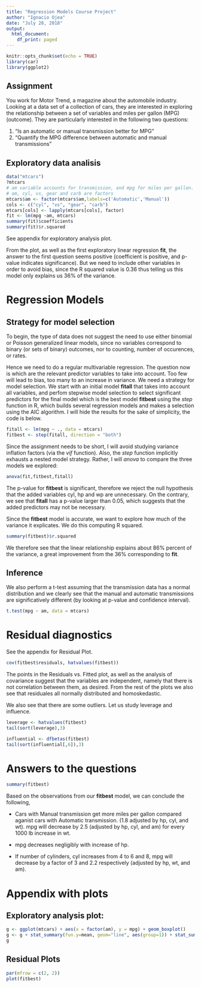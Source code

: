 ```yaml
---
title: "Regression Models Course Project"
author: "Ignacio Ojea"
date: "July 28, 2018"
output:
  html_document:
    df_print: paged
---
```


```r
knitr::opts_chunk$set(echo = TRUE)
library(car)
library(ggplot2)
```
## Assignment
You work for Motor Trend, a magazine about the automobile industry. Looking at a data set of a collection of cars, they are interested in exploring the relationship between a set of variables and miles per gallon (MPG) (outcome). They are particularly interested in the following two questions:

1. “Is an automatic or manual transmission better for MPG”
2. "Quantify the MPG difference between automatic and manual transmissions"

## Exploratory data analisis 
```r
data("mtcars")
?mtcars 
# am variable accounts for transmission, and mpg for miles per gallon. 
# am, cyl, vs, gear and carb are factors
mtcars$am <- factor(mtcars$am,labels=c('Automatic','Manual'))
cols <- c("cyl", "vs", "gear", "carb")
mtcars[cols] <- lapply(mtcars[cols], factor)
fit <- lm(mpg ~am, mtcars)
summary(fit)$coefficients
summary(fit)$r.squared
```
See appendix for exploratory analysis plot.

From the plot, as well as the first exploratory linear regression **fit**, the answer to the first question seems positive (coefficient is positive, and p-value indicates significance). But we need to include other variables in order to avoid bias, since the R squared value is 0.36 thus telling us this model only explains us 36% of the variance.

# Regression Models

## Strategy for model selection
To begin, the type of data does not suggest the need to use either binomial or Poisson generalized linear models, since no variables correspond to binary (or sets of binary) outcomes, nor to counting, number of occurences, or rates. 

Hence we need to do a regular multivariable regression. The question now is which are the relevant predictor variables to take into account. Too few will lead to bias, too many to an increase in variance. We need a strategy for model selection. 
We start with an initial model **fitall** that takes into account all variables, and perfom stepwise model selection to select significant predictors for the final model which is the best model **fitbest** using the *step* function in R, which builds several regression models and makes a selection using the AIC algorithm. I will hide the results for the sake of simplicity, the code is below.

```r
fitall <- lm(mpg ~ ., data = mtcars)
fitbest <- step(fitall, direction = "both")
```

Since the assignment needs to be short, I will avoid studying variance inflation factors (via the _vif_ function). Also, the _step_ function implicitly exhausts a nested model strategy. Rather, I will _anova_ to compare the three models we explored:
```r
anova(fit,fitbest,fitall)
```
The p-value for **fitbest** is significant, therefore we reject the null hypothesis that the added variables cyl, hp and wp are unnecessary. On the contrary, we see that **fitall** has a p-value larger than 0.05, which suggests that the added predictors may not be necessary.

Since the **fitbest** model is accurate, we want to explore how much of the variance it explicates. We do this computing R squared.

```r
summary(fitbest)$r.squared
```
We therefore see that the linear relationship explains about 86% percent of the variance, a great improvement from the 36% corresponding to **fit**.

## Inference

We also perform a t-test assuming that the transmission data has a normal distribution and we clearly see that the manual and automatic transmissions are significatively different (by looking at p-value and confidence interval).

```r
t.test(mpg ~ am, data = mtcars)
```

# Residual diagnostics

See the appendix for Residual Plot.

```r
cov(fitbest$residuals, hatvalues(fitbest))
```

The points in the Residuals vs. Fitted plot, as well as the analysis of covariance suggest that the variables are independent, namely that there is not correlation between them, as desired. From the rest of the plots we also see that residuales all normally distributed and homoskedastic.

We also see that there are some outliers. Let us study leverage and influence.
```r
leverage <- hatvalues(fitbest)
tail(sort(leverage),3)

influential <- dfbetas(fitbest)
tail(sort(influential[,6]),3)
```

# Answers to the questions
```r
summary(fitbest)
```
Based on the observations from our **fitbest** model, we can conclude the following,

* Cars with Manual transmission get more miles per gallon compared aganist cars with Automatic transmission. (1.8 adjusted by hp, cyl, and wt). mpg will decrease by 2.5 (adjusted by hp, cyl, and am) for every 1000 lb increase in wt.

* mpg decreases negligibly with increase of hp.

* If number of cylinders, cyl increases from 4 to 6 and 8, mpg will decrease by a factor of 3 and 2.2 respectively (adjusted by hp, wt, and am).

# Appendix with plots

## Exploratory analysis plot:
```r
g <- ggplot(mtcars) + aes(x = factor(am), y = mpg) + geom_boxplot() 
g <- g + stat_summary(fun.y=mean, geom="line", aes(group=1)) + stat_summary(fun.y=mean, geom="point") + ggtitle("MPG vs Transmission") + xlab("Transmission") + ylab("MPG")
g
```

## Residual Plots

```r
par(mfrow = c(2, 2))
plot(fitbest)
```